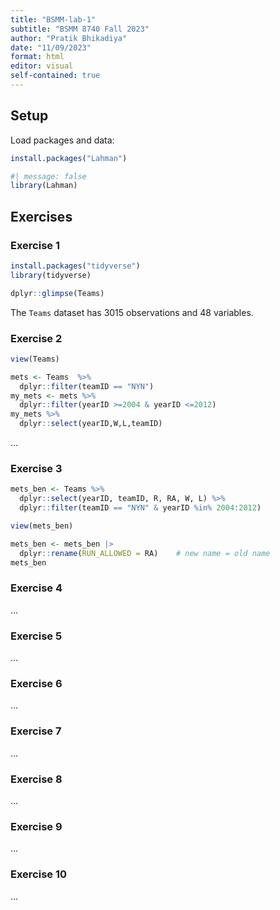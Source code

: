 ```yaml
---
title: "BSMM-lab-1"
subtitle: "BSMM 8740 Fall 2023"
author: "Pratik Bhikadiya"
date: "11/09/2023"
format: html
editor: visual
self-contained: true
---
```


## Setup

Load packages and data:
```r
install.packages("Lahman")
```

```r
#| message: false
library(Lahman)
```

## Exercises

### Exercise 1

```r
install.packages("tidyverse")
library(tidyverse)

```


```r
dplyr::glimpse(Teams)
```

The `Teams` dataset has 3015 observations and 48 variables.

### Exercise 2
```r
view(Teams)
```
```r
mets <- Teams  %>% 
  dplyr::filter(teamID == "NYN")
my_mets <- mets %>% 
  dplyr::filter(yearID >=2004 & yearID <=2012)
my_mets %>% 
  dplyr::select(yearID,W,L,teamID)
```

...

### Exercise 3
```r
mets_ben <- Teams %>%
  dplyr::select(yearID, teamID, R, RA, W, L) %>%
  dplyr::filter(teamID == "NYN" & yearID %in% 2004:2012)

```
```r
view(mets_ben)
```

```r
mets_ben <- mets_ben |>
  dplyr::rename(RUN_ALLOWED = RA)    # new name = old name
mets_ben
```


### Exercise 4

...

### Exercise 5

...

### Exercise 6

...

### Exercise 7

...

### Exercise 8

...

### Exercise 9

...

### Exercise 10

...
